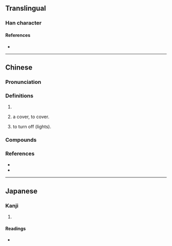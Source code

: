 {{character info}}
==Translingual==

===Han character===
{{Han char|rn=46|rad=山|as=07|sn=10|four=22187|canj=UGNO|ids=⿱山坎}}

====References====
* {{Han ref|kx=0312.301|hdz=10772.130|uh=5D01|ud=23809|bh=AE72|bd=44658}}

----

==Chinese==
{{zh-forms|alt=嵌}}

===Pronunciation===
{{zh-pron
|m=崁
|c=ham3
|h=pfs=khám
|md=
|mn=khàm
|w=
|cat=
}}

===Definitions===
{{zh-hanzi}}

# {{zh-only|赤崁}}
# {{lb|zh|Min Nan}} a cover, to cover.
# {{lb|zh|Singapore| and |Penang|_|Hokkien}} to turn off (lights).

===Compounds===
{{zh-der|崁頂|赤崁樓|大崁|崁腳|崁下}}

===References===
* {{R:twedu|A01121}}
* {{thcwd|5909}}

----

==Japanese==

===Kanji===
{{ja-kanji|grade=|rs=山07}}

# {{rfdef|ja|sort=山07}}

====Readings====
* {{ja-readings|on=[[かん]] (kan)|kun=[[くぼみ]] (kubomi)}}